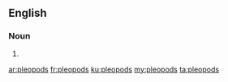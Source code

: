 ==English==

===Noun===
{{head|en|plural}}

# {{plural of|pleopod|lang=en}}

[[ar:pleopods]]
[[fr:pleopods]]
[[ku:pleopods]]
[[my:pleopods]]
[[ta:pleopods]]
